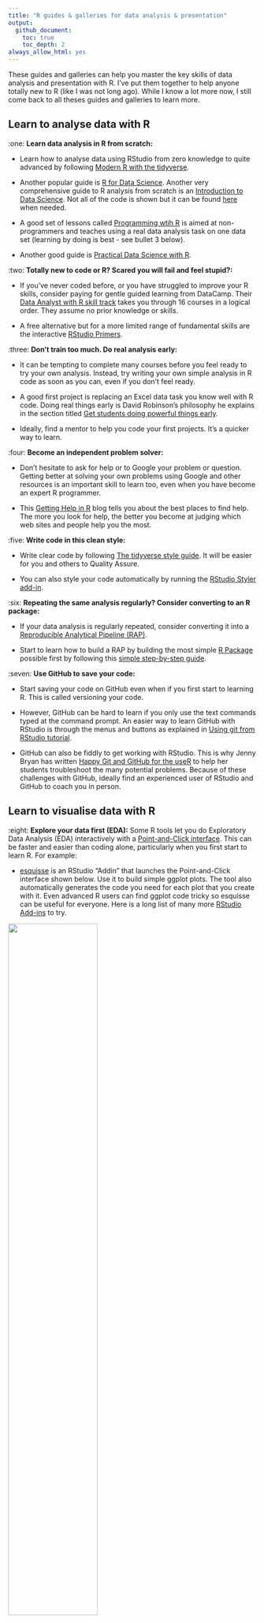 ```yaml
---
title: "R guides & galleries for data analysis & presentation"
output:
  github_document:
    toc: true
    toc_depth: 2
always_allow_html: yes
---
```


These guides and galleries can help you master the key skills of data analysis and presentation with R. I've put them together to help anyone totally new to R (like I was not long ago). While I know a lot more now, I still come back to all theses guides and galleries to learn more. 

## Learn to analyse data with R

:one: __Learn data analysis in R from scratch:__ 

* Learn how to analyse data using RStudio from zero knowledge to quite advanced by following [Modern R with the tidyverse](https://b-rodrigues.github.io/modern_R/). 

* Another popular guide is [R for Data Science](https://r4ds.had.co.nz). Another very comprehensive guide to R analysis from scratch is an [Introduction to Data Science](https://rafalab.github.io/dsbook/). Not all of the code is shown but it can be found [here](https://github.com/rafalab/dsbook) when needed. 

* A good set of lessons called [Programming wtih R](http://swcarpentry.github.io/r-novice-inflammation/) is aimed at non-programmers and teaches using a real data analysis task on one data set (learning by doing is best - see bullet 3 below).

* Another good guide is [Practical Data Science with R](https://livebook.manning.com/#!/book/practical-data-science-with-r/about-this-book/).

:two: __Totally new to code or R? Scared you will fail and feel stupid?:__ 

* If you've never coded before, or you have struggled to improve your R skills, consider paying for gentle guided learning from DataCamp. Their [Data Analyst with R skill track](https://www.datacamp.com/tracks/data-analyst-with-r) takes you through 16 courses in a logical order. They assume no prior knowledge or skills. 

* A free alternative but for a more limited range of fundamental skills are the interactive [RStudio Primers](https://rstudio.cloud/learn/primers).

:three: __Don't train too much. Do real analysis early:__ 

* It can be tempting to complete many courses before you feel ready to try your own analysis. Instead, try writing your own simple analysis in R code as soon as you can, even if you don't feel ready. 

* A good first project is replacing an Excel data task you know well with R code. Doing real things early is David Robinson's philosophy he explains in the section titled [Get students doing powerful things early](http://varianceexplained.org/r/teach-tidyverse/).

* Ideally, find a mentor to help you code your first projects. It's a quicker way to learn. 

:four: __Become an independent problem solver:__ 

* Don't hesitate to ask for help or to Google your problem or question. Getting better at solving your own problems using Google and other resources is an important skill to learn too, even when you have become an expert R programmer. 

* This [Getting Help in R](https://blog.rsquaredacademy.com/getting-help-in-r-updated/) blog tells you about the best places to find help. The more you look for help, the better you become at judging which web sites and people help you the most.

:five: __Write code in this clean style:__ 

* Write clear code by following [The tidyverse style guide](https://style.tidyverse.org). It will be easier for you and others to Quality Assure. 

* You can also style your code automatically by running the [RStudio Styler add-in](http://styler.r-lib.org).

:six: __Repeating the same analysis regularly? Consider converting to an R package:__ 

* If your data analysis is regularly repeated, consider converting  it into a [Reproducible Analytical Pipeline (RAP)](https://ukgovdatascience.github.io/rap_companion/). 

* Start to learn how to build a RAP by building the most simple [R Package](https://r-pkgs.org/index.html) possible first by following this [simple step-by-step guide](https://corinnovation.com/2019/04/26/creating-an-r-package/).

:seven: __Use GitHub to save your code:__  

* Start saving your code on GitHub even when if you first start to learning R. This is called versioning your code. 

* However, GitHub can be hard to learn if you only use the text commands typed at the command prompt. An easier way to learn GitHub with RStudio is through the menus and buttons as explained in [Using git from RStudio tutorial](https://nceas.github.io/oss-lessons/version-control/4-getting-started-with-git-in-RStudio.html). 

* GitHub can also be fiddly to get working with RStudio. This is why Jenny Bryan has written [Happy Git and GitHub for the useR](https://happygitwithr.com/) to help her students troubleshoot the many potential problems. Because of these challenges with GitHub, ideally find an experienced user of RStudio and GitHub to coach you in person.

## Learn to visualise data with R

:eight: __Explore your data first (EDA):__ Some R tools let you do Exploratory Data Analysis (EDA) interactively with a [Point-and-Click  interface](https://en.wikipedia.org/wiki/Point_and_click). This can be faster and easier than coding alone, particularly when you first start to learn R. For example:  

* [esquisse](https://github.com/dreamRs/esquisse) is an RStudio "Addin" that launches the Point-and-Click interface shown below. Use it to build simple ggplot plots. The tool also automatically generates the code you need for each plot that you create with it. Even advanced R users can find ggplot code tricky so esquisse can be useful for everyone. Here is a long list of many more [RStudio Add-ins](https://github.com/daattali/addinslist) to try.

![](https://raw.githubusercontent.com/dreamRs/esquisse/master/man/figures/esquisse.gif){width=60%}

* [rpivotTable](https://cran.r-project.org/web/packages/rpivotTable/vignettes/rpivotTableIntroduction.html) is the R version of Excel's Pivot Tables and Charts. It's great for quickly exploring your data with heat maps, bar charts, line charts etc.. in an R Markdown html output document (R Markdown is described later).

![](https://raw.githubusercontent.com/nicolaskruchten/pivottable/master/images/animation.gif){width=60%}
  
* __Part-automate your EDA__: The blog post [Explore the landscape of R packages for automated data exploration](http://smarterpoland.pl/index.php/2019/04/explore-the-landscape-of-r-packages-for-automated-data-exploration/), its [detailed paper](https://arxiv.org/pdf/1904.02101.pdf), and associated [autoEDA-resources](https://github.com/mstaniak/autoEDA-resources) GitHub repository describe many automatic tools you can try. You can view several examples of the automatic EDA reports these tools can create [here](https://github.com/mstaniak/autoEDA-resources/tree/master/autoEDA-paper/plots). For example, here is a [DataExplorer](https://github.com/mstaniak/autoEDA-resources/blob/master/autoEDA-paper/plots/DataExplorer/dataexplorer_example.pdf) automatic report and this an example from  [SmartEDA](https://github.com/mstaniak/autoEDA-resources/blob/master/autoEDA-paper/plots/SmartEDA/smarteda_report_target.pdf). Both are generated from just one line of code. DataExplorer and smartEDA automatic reports work best when you first: keep only relevant columns, choose the correct data type for each column (this could be done as you [read in](https://www.r-bloggers.com/using-colclasses-to-load-data-more-quickly-in-r/) the data), and you set one column as the response or outcome.

:nine: __Make Exploratory Data Analysis easy for yourself:__ 

* In his chapter [Data exploration versus data presentation](https://serialmentor.com/dataviz/choosing-visualization-software.html#data-exploration-versus-data-presentation) Claus Wilke suggests using any tool that makes data exploration quick and easy for you. 

* As your R skills improve you will gradually use R code more to explore your data. For example, Roger Peng's [Exploratory Data Analysis with R](https://bookdown.org/rdpeng/exdata/) clearly explains how to explore data using R code that is both easy to understand and run for yourself.

:one::zero: __Pick the right visualistion to tell your data story:__ 

* Use this [Data to Viz](https://www.data-to-viz.com/) website to help you pick the right visualisation for the type of data. 

* Also, scan the left hand contents panel of the [Fundamentals of Data Visualisation](https://serialmentor.com/dataviz/) guide by Claus Wilke to find the right visualisation for the point you are trying to make. The charts in his book are written in R code that you can find in its [GitHub repository](https://github.com/clauswilke/dataviz). 

* However, Wilke didn't write the book to teach R code skills. It is tool and language neutral. Instead, learn how to create ggplot visualistions in R code with the [R Graphics Cookbook](https://r-graphics.org/) from the broader [Cookbook for R](http://www.cookbook-r.com). 

:one::one: __Learn to build ggplots easily step-by-step:__ 

* If you are just starting to use ggplot, learn intuitively how to build up the code you need one line at a time with this [flipbook guide](https://evamaerey.github.io/ggplot_flipbook/ggplot_flipbook_xaringan.html#1). 

* While [this flipbook](https://evamaerey.github.io/tidyverse_in_action/tidyverse_in_action.html#1) also includes some simple data preparation code before the plots are built line by line. 

* And one more flipbook from a [hands on workshop](https://djnavarro.github.io/satrdayjoburg/slides/#1). 

* Also, Michael Toth's [Detailed Guide to Plotting Line Graphs in R using ggplot geom_line](https://michaeltoth.me/a-detailed-guide-to-plotting-line-graphs-in-r-using-ggplot-geom_line.html) helps you build an intuitive understanding of line plots in ggplot. His blog post on [ggplot Scatter plots](https://michaeltoth.me/a-detailed-guide-to-the-ggplot-scatter-plot-in-r.html#a-detailed-guide-to-the-ggplot-scatter-plot-in-r) is good too.

:one::two: __Make your plots interactive:__ 

* From the [Gallery of interactive R visualisations](http://gallery.htmlwidgets.org/) I strongly recommend [Plotly](https://plot.ly/r/) for a huge variety of easy to code interactive charts. And for easy to code time series charts [dygraphs](http://rstudio.github.io/dygraphs/) is visually exciting. 

* Creating interactive plots also improves your data exploration. Carson Sievert who maintains the Plotly R package demonstrates here how if interactive plots are built quickly (as is possible with Plotly) they can [augment your data exploration](https://talks.cpsievert.me/20180202/#1).

:one::three: __Does a ggplot extension improve your story?:__ With this [gallery of ggplot extensions](https://www.ggplot2-exts.org/gallery/) create a greater variety of ggplots that can improve the story you tell in data. The most popular extension is gganimate described next.

:one::four: __Consider animating your plots:__ 

* If movement of data points better explains the story you are telling, animate them with [gganimate](https://github.com/billster45/gganimate-experiments/blob/master/README.md). 

* Learn how to [animate ggplots intuitively](https://github.com/billster45/gganimate-experiments/blob/master/README.md) using my guide inspired by a good Tweet.

```r
library(ggplot2)
library(gganimate)
library(transformr) # devtools::install_github("thomasp85/transformr")
library(magick)
library(gifski)
library(png)
library(gapminder)
library(cowplot)
```

```r
p <- 
  ggplot2::ggplot(data = gapminder::gapminder) + 
  ggplot2::aes(x = gdpPercap, y=lifeExp, size = pop, colour = country) +
  ggplot2::geom_point(show.legend = FALSE) +
  ggplot2::scale_x_log10() +
  ggplot2::scale_color_viridis_d() +
  ggplot2::scale_size(range = c(2, 12)) +
  ggplot2::labs(x = "GDP per capita", y = "Life expectancy") +
  gganimate::transition_time(time = year) +
  ggplot2::labs(title = "Year: {frame_time}",
                subtitle = "The movement of these data points tells a meaningful story") +
  gganimate::shadow_wake(wake_length = 0.1, alpha = FALSE) +
  ggplot2::theme_minimal()
print(p)
gganimate::anim_save(filename = "./images/gapminder.gif")
```

![](images/gapminder.gif){ width=70% }

## Putting it all together

:one::five: __Be creative - but don't break these rules!__ It is surprisingly easy to build bad or ugly visualisations and not realise how it could be better. 

* Continually criticise your own plots. Ask others to challenge your work. This Economist post called [Mistakes, we've drawn a few](https://medium.economist.com/mistakes-weve-drawn-a-few-8cdd8a42d368) is a good example of effective criticism of your own data visualisations. Use any of the following to challenge your own plots:

* Use [The Office for National Satistics Data Visualisation guide](https://style.ons.gov.uk/category/data-visualisation/) to check your visualisation does not break any of their rules. 

* Similar to the ONS guide, here is good advice on avoiding [misleadig axes](https://callingbullshit.org/tools/tools_misleading_axes.html) and ensuring ["proportional ink"](https://callingbullshit.org/tools/tools_proportional_ink.html). 

* Find the type of visualisation you have made in the contents of Clause Wilke's [Fundamentals of Data Visualisation](https://serialmentor.com/dataviz/) book. See if his advice for your type of plot can improve it. 

```r
p1 <- 
  datasets::airquality %>%
  dplyr::mutate(month = as.factor(Month)) %>%
  ggplot2::ggplot() +
  ggplot2::aes(x = Day, 
               y = Temp,
               colour= month) +
  ggplot2::geom_line(size = 1) +
  ggplot2::labs(title = "This plot is Bad & Ugly",
                subtitle = "Air temperature each day by month") 

p2 <- 
  datasets::airquality %>%
  dplyr::mutate(month = as.factor(Month)) %>%
  ggplot2::ggplot() +
  ggplot2::aes(x = Day, 
               y = Temp) +
  ggplot2::geom_line(size = 1) +
  ggplot2::geom_line(color = 'steelblue', size = 1) +
  ggplot2::facet_wrap(~month, ncol = 2) +
  ggplot2::labs(title = "This is better, but how can it be improved again?",
                subtitle = "Air temperature each day by month") +
  ggplot2::theme_minimal()
  
# https://cran.r-project.org/web/packages/cowplot/vignettes/introduction.html
plot2by2 <- cowplot::plot_grid(p1, p2,
                      labels=c("A", "B"), 
                      ncol = 2)

cowplot::save_plot("./images/plot2by2.png", plot2by2,
          ncol = 2,
          base_aspect_ratio = 1.3
          )
```

![](images/plot2by2.png){ width=100% } 

:one::six: __Present your final story:__ 

* Tell an engaging data story in your final document. Claus Wilke's chapter on [telling a story and making a point](https://serialmentor.com/dataviz/telling-a-story.html) shows you how to tell stories with engaging visuals that won't confuse your audience. 

* On the Data Science competition website called Kaggle, browse the [Kaggle "kernels"](https://www.kaggle.com/kernels?sortBy=voteCount&group=everyone&pageSize=20&language=R) in R with the most votes.There are many ideas here for powerful story telling in data. 

:one::seven: __Present your story with R Markdown:__ 

* One of the most effective formats for story telling in data is [R Markdown](https://rmarkdown.rstudio.com/gallery.html), particularly if you create interactive html documents.

* Here is a [Quick Tour](https://rmarkdown.rstudio.com/authoring_quick_tour.html). Browse through the examples of others in [RPubs](https://rpubs.com/). Once you are familiar with how to build basic R Markdown outputs in html consider the many ways you can make it more engaging with the options described in [R Markdown: The Definitive Guide](https://bookdown.org/yihui/rmarkdown/html-document.html). For example, an effective way to organise long data stories are to break them up into [tabbed sections](https://bookdown.org/yihui/rmarkdown/html-document.html#tabbed-sections).

:one::eight: __Watch a master story teller use R:__ 

* Even with only basic R skills you can learn a lot from watching an R expert rapidly explore and visualise data to tell a story. David Robinson records himself carrying out live data analysis in R using data he has never seen before. In this recording he explores [wind turbine locations](https://youtu.be/O1oDIQV6VKU) in the USA. It is one of the many [TidyTuesday](https://github.com/rfordatascience/tidytuesday) data sets he has coded live. 

* Here is an RStudio competition winning Shiny app that can show the most liked tweets for each data set: [tidytuesday.rocks](https://nsgrantham.shinyapps.io/tidytuesdayrocks/)

:one::nine: __Telling good stories is hard because of the curse of knowledge:__ 

* Aim to tell your data story to someone who doesn't know what you know about the data. But, it is surprisingly hard to remember what it was like to __not__ know what you now know, particularly after spending so long exploring the data set. This amnesia about your prior limited knowledge is called the [curse of knowledge](https://en.wikipedia.org/wiki/The_Sense_of_Style#The_curse_of_knowledge). 

* To defeat this curse, assume as little knowledge as possible in your final document. The more prior knowledge you assume, the more likely it is your text, code and visualisations lose your audience. Or even worse, you accidentally mislead them. 

:two::zero: __Explain clearly. Democratise:__ 

* A clear plain style in your writing, code and visualisations aimed at the widest audience possible doesn't have to be dumbed down or over simplified. You can still present technical topics. For example, here I have tried to explain [key Natural Language Processing techniques](https://github.com/billster45/NLP-Intuition/blob/master/README.md) in R while assuming no prior knowledge. 

* Don't be a gatekeeper of your growing R knowledge and skills. Share, explain and democratise what you know. You can then move on to more complex analysis in R with an even higher value (as proposed by Richard Susskind in [The Future of Professions](https://www.amazon.co.uk/dp/0198713398/)).
